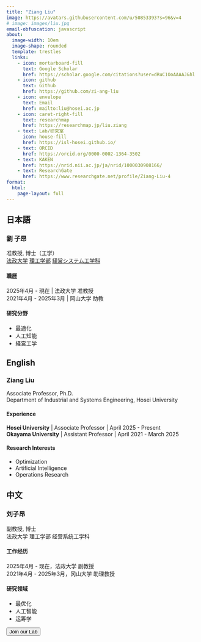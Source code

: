 ```yaml
---
title: "Ziang Liu"
image: https://avatars.githubusercontent.com/u/50853393?s=96&v=4
# image: images/liu.jpg
email-obfuscation: javascript
about:
  image-width: 10em
  image-shape: rounded
  template: trestles
  links:
    - icon: mortarboard-fill
      text: Google Scholar
      href: https://scholar.google.com/citations?user=dRuC1OoAAAAJ&hl
    - icon: github
      text: Github
      href: https://github.com/zi-ang-liu
    - icon: envelope
      text: Email
      href: mailto:liu@hosei.ac.jp
    - icon: caret-right-fill
      text: researchmap
      href: https://researchmap.jp/liu.ziang
    - text: Lab/研究室
      icon: house-fill
      href: https://isl-hosei.github.io/
    - text: ORCID
      href: https://orcid.org/0000-0002-1364-3502
    - text: KAKEN
      href: https://nrid.nii.ac.jp/ja/nrid/1000030908166/
    - text: ResearchGate
      href: https://www.researchgate.net/profile/Ziang-Liu-4
format: 
  html:
    page-layout: full
---
```


::: {.panel-tabset}
## 日本語
### 劉 子昂 
准教授, ​博士（工学）   
[​法政大学](https://www.hosei.ac.jp/)
[理工学部](https://www.hosei.ac.jp/riko/)
[経営システム工学科](https://ise-hp.ws.hosei.ac.jp/)

#### 職歴

2025年4月 - 現在 |  法政大学 准教授    
2021年4月 - 2025年3月 |  岡山大学 助教

#### 研究分野

- 最適化
- 人工知能
- 経営工学

## English
### Ziang Liu
<!-- Ziang Liu is an Associate Professor in the [Department of Industrial and Systems Engineering](https://ise-hp.ws.hosei.ac.jp/) at [Hosei University](https://www.hosei.ac.jp/). He is the head of the [Intelligent Systems Laboratory](https://isl-hosei.github.io/), conducting research in the fields of operations research, optimization, and machine learning. -->
Associate Professor, Ph.D.   
Department of Industrial and Systems Engineering, Hosei University

#### Experience

**Hosei University** | Associate Professor | April 2025 - Present    
**Okayama University** | Assistant Professor | April 2021 - March 2025

#### Research Interests
- Optimization
- Artificial Intelligence
- Operations Research

## 中文
### 刘子昂   
副教授, 博士  
法政大学 理工学部 经营系统工学科

#### 工作经历

2025年4月 - 现在，法政大学 副教授    
2021年4月 - 2025年3月，冈山大学 助理教授

#### 研究领域
- 最优化
- 人工智能
- 运筹学
:::

<a href="https://isl-hosei.github.io/join.html">
  <button type="button" class="btn btn-primary">Join our Lab</button>
</a>